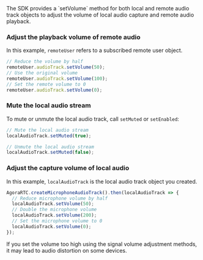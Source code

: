 <PlatformWrapper platform="web">
The <Vg k="COMPANY" /> SDK provides a `setVolume` method for both local and remote audio track objects to adjust the volume of local audio capture and remote audio playback.

### Adjust the playback volume of remote audio

In this example, `remoteUser` refers to a subscribed remote user object.

```javascript
// Reduce the volume by half
remoteUser.audioTrack.setVolume(50);
// Use the original volume
remoteUser.audioTrack.setVolume(100);
// Set the remote volume to 0
remoteUser.audioTrack.setVolume(0);
```

### Mute the local audio stream

To mute or unmute the local audio track, call `setMuted` or `setEnabled`:

  ```js
  // Mute the local audio stream
  localAudioTrack.setMuted(true);

  // Unmute the local audio stream
  localAudioTrack.setMuted(false);
  ```

### Adjust the capture volume of local audio

In this example, `localAudioTrack` is the local audio track object you created.

```javascript
AgoraRTC.createMicrophoneAudioTrack().then(localAudioTrack => {
  // Reduce microphone volume by half
  localAudioTrack.setVolume(50);
  // Double the microphone volume
  localAudioTrack.setVolume(200);
  // Set the microphone volume to 0
  localAudioTrack.setVolume(0);
});
```

<Admonition type="caution" title="Caution">If you set the volume too high using the signal volume adjustment methods, it may lead to audio distortion on some devices.</Admonition>

</PlatformWrapper>
